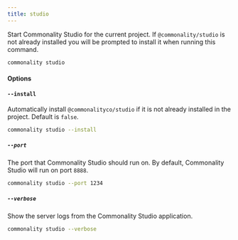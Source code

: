 ```yaml
---
title: studio
---
```


Start Commonality Studio for the current project.
If `@commonality/studio` is not already installed you will be prompted to install it when running this command.

```bash copy
commonality studio
```

#### Options

#### `--install`

Automatically install `@commonalityco/studio` if it is not already installed in the project. Default is `false`.

```bash copy
commonality studio --install
```

##### `--port`

The port that Commonality Studio should run on. By default, Commonality Studio will run on port `8888`.

```bash copy
commonality studio --port 1234
```

##### `--verbose`

Show the server logs from the Commonality Studio application.

```bash copy
commonality studio --verbose
```
